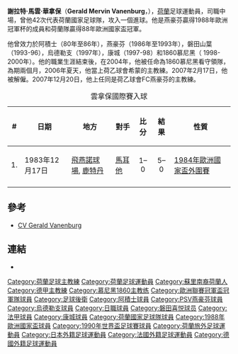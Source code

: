 {{noteTA|G1=UEFA|G2=德甲|G3=laliga|G4=足球|G5=EPL
|T=zh-hans:杰拉德·马文·范恩博格;zh-hk:謝拉特·雲拿保;zh-tw:;
|1=zh-hans:杰拉德·马文·范恩博格;zh-hk:謝拉特·馬雲·華拿保;zh-tw:;
}}


{{Football manager infobox
| playername          = 雲拿保
| image               = Ajax selectie seizoen 1981 1982 nr. 18a S. Storm, speler, nr. 19a Gerald. Vanenburg, Bestanddeelnr 253-8569.jpg
| fullname            = Gerald Mervin Vanenburg
| height              = 
| nickname            =
| dateofbirth         = {{Birth date and age|1964|3|5|mf=y}}
| cityofbirth         = [[烏德勒支|烏德勒支]]
| countryofbirth      = [[荷蘭|荷蘭]]
| position            = [[中場|中場]]
| youthyears          = 
| youthclubs          =
| years               = 1980–1986<br>1986–1993<br>1993–1996<br>1997<br>1997–1998<br>1998–2000
| clubs               = [[阿積士|阿積士]]<br>[[PSV燕豪芬|PSV燕豪芬]]<br>[[磐田山葉|磐田山葉]]<br>[[烏德勒支|烏德勒支]]<br>{{tsl|en|AS Cannes||康城}}<br>[[1860慕尼黑|1860慕尼黑]]
| caps(goals)         = 173 (64)<br>199 (48)<br>{{0}}64 {{0}}(9)<br>{{0}}{{0}}9 {{0}}(2)<br>{{0}}26 {{0}}(6)<br>{{0}}42 {{0}}(2)
| nationalyears       = 1982–1992
| nationalteam        = [[荷蘭國家足球隊|荷蘭]]
| nationalcaps(goals) = {{0}}42 {{0}}(1)
| manageryears = 2004<br />2006–2007
| managerclubs = [[1860慕尼黑|1860慕尼黑]]<br />[[赫尔蒙德体育|希蒙]]
}}

'''謝拉特·馬雲·華拿保'''（'''Gerald Mervin Vanenburg'''，{{bd|1964年|03月5日|catIDx=Gerald Mervin Vanenburg}}），[[荷蘭|荷蘭]]足球運動員，司職中場，曾他42次代表荷蘭國家足球隊，攻入一個進球。他是燕豪芬贏得1988年歐洲冠軍杯的成員和荷蘭隊贏得88年歐洲國家盃冠軍。

他曾效力於阿積士（80年至86年），燕豪芬（1986年至1993年），磐田山葉（1993-96），烏德勒支（1997年），康城（1997-98）和1860慕尼黑（ 1998-2000年）。他的職業生涯結束後，在2004年，他被任命為1860慕尼黑看守領隊，為期兩個月，2006年夏天，他當上荷乙球會希蒙的主教練。2007年2月17日，他被解僱。2007年12月20日，他上任同是荷乙球會FC燕豪芬的主教練。

{| class="wikitable" style="font-size:95%; text-align:center;"
|+ 雲拿保國際賽入球
! # !! 日期 !! 地方 !! 對手 !! 比分 !! 結果 !! 性質
|-
| 1. || 1983年12月17日 || [[飛燕諾球場|飛燕諾球場]], [[鹿特丹|鹿特丹]] || [[馬耳他|馬耳他]] || <center>1–0 || <center>5–0 || [[1984年歐洲國家盃外圍賽|1984年歐洲國家盃外圍賽]]
|-
|}

==參考==
* [https://web.archive.org/web/20110111083437/http://www.beijen.net/frank/cvs/vanenburg-g.htm CV Gerald Vanenburg]

==連結==
* {{wvo|1021}}

{{start box}}
{{s-ach|aw}}
{{succession box|3=荷蘭金靴獎得主|1={{flagicon|NED}} [[列卡特|列卡特]] |2={{flagicon|NED}} 史杜寧|4=1988～1989年}}
{{end box}}

{{DEFAULTSORT:Vanenburg, Gerald}}
[[Category:荷蘭足球主教練|Category:荷蘭足球主教練]]
[[Category:荷蘭足球運動員|Category:荷蘭足球運動員]]
[[Category:蘇里南裔荷蘭人|Category:蘇里南裔荷蘭人]]
[[Category:德甲主教練|Category:德甲主教練]]
[[Category:慕尼黑1860主教练|Category:慕尼黑1860主教练]]
[[Category:歐洲聯賽冠軍盃冠軍隊球員|Category:歐洲聯賽冠軍盃冠軍隊球員]]
[[Category:足球後衛|Category:足球後衛]]
[[Category:阿積士球員|Category:阿積士球員]]
[[Category:PSV燕豪芬球員|Category:PSV燕豪芬球員]]
[[Category:烏德勒支球員|Category:烏德勒支球員]]
[[Category:日職球員|Category:日職球員]]
[[Category:磐田喜悦球员|Category:磐田喜悦球员]]
[[Category:法甲球員|Category:法甲球員]]
[[Category:康城球員|Category:康城球員]]
[[Category:荷蘭國家足球隊球員|Category:荷蘭國家足球隊球員]]
[[Category:1988年歐洲國家盃球員|Category:1988年歐洲國家盃球員]]
[[Category:1990年世界盃足球賽球員|Category:1990年世界盃足球賽球員]]
[[Category:荷蘭旅外足球運動員|Category:荷蘭旅外足球運動員]]
[[Category:日本外籍足球運動員|Category:日本外籍足球運動員]]
[[Category:法國外籍足球運動員|Category:法國外籍足球運動員]]
[[Category:德國外籍足球運動員|Category:德國外籍足球運動員]]